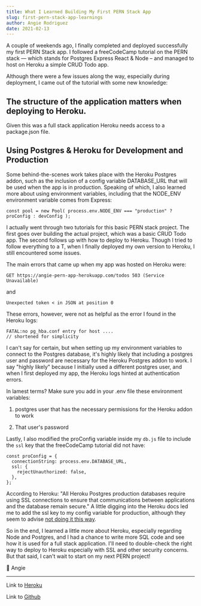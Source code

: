 ```yaml
---
title: What I Learned Building My First PERN Stack App
slug: first-pern-stack-app-learnings
author: Angie Rodriguez
date: 2021-02-13
---
```


A couple of weekends ago, I finally completed and deployed successfully my first PERN Stack app. I followed a freeCodeCamp tutorial on the PERN stack — which stands for Postgres Express React & Node – and managed to host on Heroku a simple CRUD Todo app.

Although there were a few issues along the way, especially during deployment, I came out of the tutorial with some new knowledge:

## The structure of the application matters when deploying to Heroku.

Given this was a full stack application Heroku needs access to a package.json file.

## Using Postgres & Heroku for Development and Production

Some behind-the-scenes work takes place with the Heroku Postgres addon, such as the inclusion of a config variable DATABASE_URL that will be used when the app is in production. Speaking of which, I also learned more about using environment variables, including that the NODE_ENV environment variable comes from Express:

```
const pool = new Pool( process.env.NODE_ENV === "production" ? proConfig : devConfig );
```

I actually went through two tutorials for this basic PERN stack project. The first goes over building the actual project, which was a basic CRUD Todo app. The second follows up with how to deploy to Heroku. Though I tried to follow everything to a T, when I finally deployed my own version to Heroku, I still encountered some issues.

The main errors that came up when my app was hosted on Heroku were:

```
GET https://angie-pern-app-herokuapp.com/todos 503 (Service Unavailable)
```

and

```
Unexpected token < in JSON at position 0
```

These errors, however, were not as helpful as the error I found in the Heroku logs:

```
FATAL:no pg_hba.conf entry for host ....
// shortened for simplicity
```

I can't say for certain, but when setting up my environment variables to connect to the Postgres database, it's highly likely that including a postgres user and password are necessary for the Heroku Postgres addon to work. I say "highly likely" because I initially used a different postgres user, and when I first deployed my app, the Heroku logs hinted at authentication errors.

In lamest terms? Make sure you add in your .env file these environment variables:

1. postgres user that has the necessary permissions for the Heroku addon to work

2. That user's password

Lastly, I also modified the proConfig variable inside my `db.js` file to include the `ssl` key that the freeCodeCamp tutorial did not have:

```
const proConfig = {
  connectionString: process.env.DATABASE_URL,
  ssl: {
    rejectUnauthorized: false,
  },
};
```

According to Heroku: "All Heroku Postgres production databases require using SSL connections to ensure that communications between applications and the database remain secure." A little digging into the Heroku docs led me to add the ssl key to my config variable for production, although they seem to advise [not doing it this way](https://devcenter.heroku.com/articles/heroku-postgresql#heroku-postgres-ssl).

So in the end, I learned a little more about Heroku, especially regarding Node and Postgres, and I had a chance to write more SQL code and see how it is used for a full stack application. I'll need to double-check the right way to deploy to Heroku especially with SSL and other security concerns. But that said, I can't wait to start on my next PERN project!

💛 Angie

---

Link to [Heroku](https://angie-pern-app.herokuapp.com/)

Link to [Github](https://github.com/ARodriguezHacks/pern-todo)
